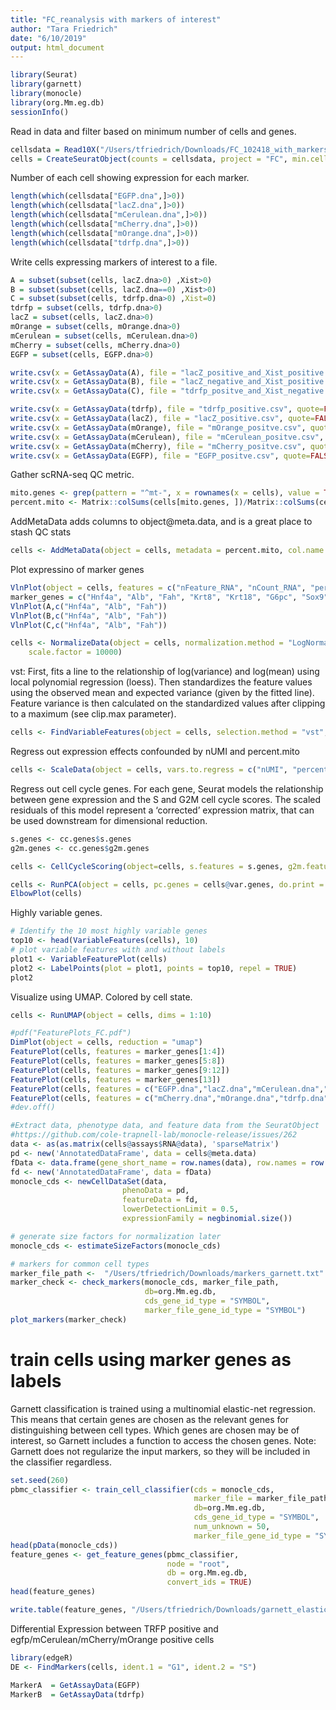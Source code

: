 ```yaml
---
title: "FC_reanalysis with markers of interest"
author: "Tara Friedrich"
date: "6/10/2019"
output: html_document
---
```


```r
library(Seurat)
library(garnett)
library(monocle)
library(org.Mm.eg.db)
sessionInfo()
```
Read in data and filter based on minimum number of cells and genes. 
```r
cellsdata = Read10X("/Users/tfriedrich/Downloads/FC_102418_with_markers/outs/filtered_feature_bc_matrix/")
cells = CreateSeuratObject(counts = cellsdata, project = "FC", min.cells = 3, min.features = 200)
```
Number of each cell showing expression for each marker. 
```r
length(which(cellsdata["EGFP.dna",]>0))
length(which(cellsdata["lacZ.dna",]>0))
length(which(cellsdata["mCerulean.dna",]>0))
length(which(cellsdata["mCherry.dna",]>0))
length(which(cellsdata["mOrange.dna",]>0))
length(which(cellsdata["tdrfp.dna",]>0))
```
Write cells expressing markers of interest to a file. 
```r
A = subset(subset(cells, lacZ.dna>0) ,Xist>0)
B = subset(subset(cells, lacZ.dna==0) ,Xist>0)
C = subset(subset(cells, tdrfp.dna>0) ,Xist=0)
tdrfp = subset(cells, tdrfp.dna>0)
lacZ = subset(cells, lacZ.dna>0)
mOrange = subset(cells, mOrange.dna>0)
mCerulean = subset(cells, mCerulean.dna>0)
mCherry = subset(cells, mCherry.dna>0)
EGFP = subset(cells, EGFP.dna>0)

write.csv(x = GetAssayData(A), file = "lacZ_positive_and_Xist_positive.csv", quote=FALSE)
write.csv(x = GetAssayData(B), file = "lacZ_negative_and_Xist_positive.csv", quote=FALSE)
write.csv(x = GetAssayData(C), file = "tdrfp_positve_and_Xist_negative.csv", quote=FALSE)

write.csv(x = GetAssayData(tdrfp), file = "tdrfp_positive.csv", quote=FALSE)
write.csv(x = GetAssayData(lacZ), file = "lacZ_positive.csv", quote=FALSE)
write.csv(x = GetAssayData(mOrange), file = "mOrange_positve.csv", quote=FALSE)
write.csv(x = GetAssayData(mCerulean), file = "mCerulean_positve.csv", quote=FALSE)
write.csv(x = GetAssayData(mCherry), file = "mCherry_positve.csv", quote=FALSE)
write.csv(x = GetAssayData(EGFP), file = "EGFP_positve.csv", quote=FALSE)
```
Gather scRNA-seq QC metric.
```r
mito.genes <- grep(pattern = "^mt-", x = rownames(x = cells), value = TRUE)
percent.mito <- Matrix::colSums(cells[mito.genes, ])/Matrix::colSums(cells)
```

AddMetaData adds columns to object@meta.data, and is a great place to stash QC stats
```r
cells <- AddMetaData(object = cells, metadata = percent.mito, col.name = "percent.mito")
```

Plot expressino of marker genes
```r
VlnPlot(object = cells, features = c("nFeature_RNA", "nCount_RNA", "percent.mito"))
marker_genes = c("Hnf4a", "Alb", "Fah", "Krt8", "Krt18", "G6pc", "Sox9", "Krt7", "Krt19", "Epcam", "Onecut1", "Afp", "Xist")
VlnPlot(A,c("Hnf4a", "Alb", "Fah"))
VlnPlot(B,c("Hnf4a", "Alb", "Fah"))
VlnPlot(C,c("Hnf4a", "Alb", "Fah"))
```

```r
cells <- NormalizeData(object = cells, normalization.method = "LogNormalize", 
    scale.factor = 10000)
```
vst: First, fits a line to the relationship of log(variance) and log(mean) using local polynomial regression (loess). Then standardizes the feature values using the observed mean and expected variance (given by the fitted line). Feature variance is then calculated on the standardized values after clipping to a maximum (see clip.max parameter).
```r
cells <- FindVariableFeatures(object = cells, selection.method = "vst", nfeatures = 2000)
```

Regress out expression effects confounded by nUMI and percent.mito
```r
cells <- ScaleData(object = cells, vars.to.regress = c("nUMI", "percent.mito"))
```
Regress out cell cycle genes.
For each gene, Seurat models the relationship between gene expression and the S and G2M cell cycle scores. The scaled residuals of this model represent a ‘corrected’ expression matrix, that can be used downstream for dimensional reduction.

```r
s.genes <- cc.genes$s.genes
g2m.genes <- cc.genes$g2m.genes

cells <- CellCycleScoring(object=cells, s.features = s.genes, g2m.features = g2m.genes, set.ident = TRUE)
```

```r
cells <- RunPCA(object = cells, pc.genes = cells@var.genes, do.print = TRUE, pcs.print = 1:5, genes.print = 5)
ElbowPlot(cells)
```

Highly variable genes. 
```r
# Identify the 10 most highly variable genes
top10 <- head(VariableFeatures(cells), 10)
# plot variable features with and without labels
plot1 <- VariableFeaturePlot(cells)
plot2 <- LabelPoints(plot = plot1, points = top10, repel = TRUE)
plot2

```
Visualize using UMAP. Colored by cell state. 
```r
cells <- RunUMAP(object = cells, dims = 1:10)
```

```r
#pdf("FeaturePlots_FC.pdf")
DimPlot(object = cells, reduction = "umap")
FeaturePlot(cells, features = marker_genes[1:4])
FeaturePlot(cells, features = marker_genes[5:8])
FeaturePlot(cells, features = marker_genes[9:12])
FeaturePlot(cells, features = marker_genes[13])
FeaturePlot(cells, features = c("EGFP.dna","lacZ.dna","mCerulean.dna","mCherry.dna"))
FeaturePlot(cells, features = c("mCherry.dna","mOrange.dna","tdrfp.dna"))
#dev.off()
```

```r
#Extract data, phenotype data, and feature data from the SeuratObject
#https://github.com/cole-trapnell-lab/monocle-release/issues/262
data <- as(as.matrix(cells@assays$RNA@data), 'sparseMatrix')
pd <- new('AnnotatedDataFrame', data = cells@meta.data)
fData <- data.frame(gene_short_name = row.names(data), row.names = row.names(data))
fd <- new('AnnotatedDataFrame', data = fData)
monocle_cds <- newCellDataSet(data,
                         phenoData = pd,
                         featureData = fd,
                         lowerDetectionLimit = 0.5,
                         expressionFamily = negbinomial.size())

# generate size factors for normalization later
monocle_cds <- estimateSizeFactors(monocle_cds)

# markers for common cell types
marker_file_path <-  "/Users/tfriedrich/Downloads/markers_garnett.txt"
marker_check <- check_markers(monocle_cds, marker_file_path,
                              db=org.Mm.eg.db,
                              cds_gene_id_type = "SYMBOL",
                              marker_file_gene_id_type = "SYMBOL")
plot_markers(marker_check)
```
# train cells using marker genes as labels
Garnett classification is trained using a multinomial elastic-net regression. This means that certain genes are chosen as the relevant genes for distinguishing between cell types. Which genes are chosen may be of interest, so Garnett includes a function to access the chosen genes. Note: Garnett does not regularize the input markers, so they will be included in the classifier regardless.
```r
set.seed(260)
pbmc_classifier <- train_cell_classifier(cds = monocle_cds,
                                         marker_file = marker_file_path,
                                         db=org.Mm.eg.db,
                                         cds_gene_id_type = "SYMBOL",
                                         num_unknown = 50,
                                         marker_file_gene_id_type = "SYMBOL")
head(pData(monocle_cds))
feature_genes <- get_feature_genes(pbmc_classifier,
                                   node = "root",
                                   db = org.Mm.eg.db, 
                                   convert_ids = TRUE)
head(feature_genes)

write.table(feature_genes, "/Users/tfriedrich/Downloads/garnett_elastic_regression_feature_genes.xls", sep="\t", col.names=NA)
```

Differential Expression between TRFP positive and egfp/mCerulean/mCherry/mOrange positive cells 
```r

library(edgeR)
DE <- FindMarkers(cells, ident.1 = "G1", ident.2 = "S")

MarkerA  = GetAssayData(EGFP) 
MarkerB  = GetAssayData(tdrfp)
  
```
